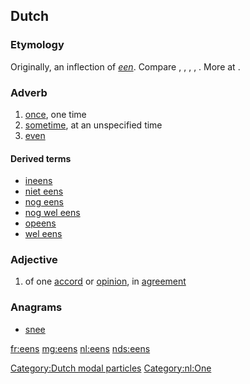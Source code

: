 ==Dutch==

===Etymology===
Originally, an inflection of ''[[een]]''. Compare {{etyl|ofs|-}} {{term|enes|lang=ofs}}, {{term|ens||once|lang=ofs}}, {{etyl|osx|-}} {{term|enes|ēnes|lang=osx}}, {{term|eines||once|tr={{etyl|gml|-}} {{term|einest|lang=gml}}, {{term|ens|ēns|lang=gml}}, {{term|ins|lang=gml}}|lang=osx}}, {{etyl|goh|-}} {{term|einest|einēst|once|tr={{etyl|gmh|-}} {{term|einest|lang=gmh}}, {{term|einst|lang=gmh}}|lang=goh}}. More at {{l|en|once}}.

===Adverb===
{{head|nl|adverb|cat2=indefinite adverbs}}

# [[once]], one time
# [[sometime]], at an unspecified time
# [[even]]

====Derived terms====
{{top4}}
* [[ineens]]
* [[niet eens]]
* [[nog eens]]
* [[nog wel eens]]
* [[opeens]]
* [[wel eens]]
{{bottom}}

===Adjective===
{{nl-adj|pred}}

# of one [[accord]] or [[opinion]], in [[agreement]]

===Anagrams===
* [[snee#Dutch|snee]]

[[Category:Dutch modal particles]]

[[fr:eens]]
[[mg:eens]]
[[nl:eens]]
[[nds:eens]]
[[Category:nl:One]]